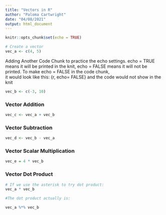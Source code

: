 ```yaml
---
title: "Vectors in R"
author: "Paloma Cartwright"
date: "04/08/2021"
output: html_document
---
```


```r
knitr::opts_chunk$set(echo = TRUE)
```

```r
# Create a vector 
vec_a <- c(4, 5)

```

Adding Another Code Chunk to practice the echo settings. 
echo = TRUE means it will be printed in the knit, echo = FALSE means it will not be printed. 
To make echo = FALSE in the code chunk,  
it would look like this: 
{r, echo= FALSE} and the code would not show in the knit

```r

vec_b <- c(-3, 10)

```

### Vector Addition

```r
vec_c <- vec_a + vec_b

```

### Vector Subtraction 

```r
vec_d <- vec_b - vec_a
```

### Vector Scalar Multiplication 

```r
vec_e = 4 * vec_b
```

### Vector Dot Product 

```r
# If we use the asterisk to try dot product: 
vec_a * vec_b

#The dot product actually is:

vec_a %*% vec_b


```



